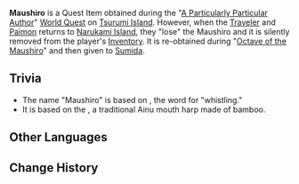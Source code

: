 {{Item Infobox
|id           = 100951
|image        = Item Maushiro.png
|type         = Quest Items
|description  = '''[[A Particularly Particular Author|Illusion]]:'''<br />An item that [[Sumida]] tasked you to find.<br />You found this Maushiro on [[Tsurumi Island]], and it seems to be a traditional instrument around these parts.<br />That said, it should have been at least a few thousand years since Tsurumi Island last played host to any civilization at all.<br /><br />'''[[Octave of the Maushiro|Real]]:'''<br />The item that Sumida sent you to find.<br />This Maushiro appears to have been left behind by [[Kama|someone]] before they left Tsurumi Island.<br />According to what [[Ruu]] tells you, the Maushiro are not musical instruments. Instead, they were used by the locals as a means of locating one another amidst the fog that shrouded their home.
|source1      = Obtained during "[[A Particularly Particular Author]]"
|source2      = Obtained during "[[Octave of the Maushiro]]"
}}
'''Maushiro''' is a Quest Item obtained during the "[[A Particularly Particular Author]]" [[World Quest]] on [[Tsurumi Island]]. However, when the [[Traveler]] and [[Paimon]] returns to [[Narukami Island]], they "lose" the Maushiro and it is silently removed from the player's [[Inventory]]. It is re-obtained during "[[Octave of the Maushiro]]" and then given to [[Sumida]].

==Trivia==
* The name "Maushiro" is based on {{Lang|mini=1|ain=マゥシロ|ain_rm=mawsiro}}, the {{w|Ainu language|Ainu}} word for "whistling."
*It is based on the {{W|Mukkuri}}, a traditional Ainu mouth harp made of bamboo.

==Other Languages==
{{Other Languages
|en      = Maushiro
|zhs     = 木簧笛
|zhs_rm  = Mù Huáng Dí
|zht     = 木簧笛
|zht_rm  = Mù Huáng Dí
|zh_tl   = Wooden Reed Flute
|ja      = マウシロ
|ja_rm   = Maushiro
|ko      = 마우시로
|ko_rm   = Ma'usiro
|ko_tl   = 
|es      = Maushiro
|fr      = Maushiro
|ru      = Маусиро
|ru_tl   = 
|th      = Maushiro
|vi      = Maushiro
|de      = Maushiro
|id      = Maushiro
|pt      = Maushiro
}}

==Change History==
{{Change History|2.2}}